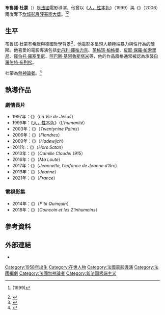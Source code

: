 {{noteTA
|1=zh-hans:迪蒙;zh-hant:杜蒙;
}}
{{Infobox person
| name  = 布魯諾·杜蒙<br/>Bruno Dumont
| image = Bruno Dumont.JPG
| imagesize = 
| caption = 
| birth_date = {{birth date and age|1958|3|14}}
| birth_place = {{FRA}}[[諾爾省|諾爾省]][[巴約勒|巴約勒]]
| nationality = {{FRA}}
| years_active = 
| occupation = 電影導演、編劇
| spouse = 
| children = 
}}

'''布魯諾·杜蒙'''（{{lang-fr|Bruno Dumont}}）是[[法國|法國]]電影導演，他曾以《[[人，性本色|人，性本色]]》（1999）與《{{tsl|fr|Flandres (film)|野獸邏輯}}》（2006）兩度奪下[[坎城影展|坎城影展]][[评审团大奖_(戛纳电影节)|評審團大獎]]。<ref name="cannes-1999.com">{{cite web |url=http://www.festival-cannes.com/en/archives/ficheFilm/id/5322/year/1999.html |title=Festival de Cannes: Humanité |accessdate=2009-10-06 |work=festival-cannes.com |archive-date=2014-10-25 |archive-url=https://web.archive.org/web/20141025214403/http://www.festival-cannes.com/en/archives/ficheFilm/id/5322/year/1999.html |dead-url=no }}(1999)</ref><ref name="cannes-2006.com">{{cite web |url=http://www.festival-cannes.com/en/archives/ficheFilm/id/4359937/year/2006.html |title=Festival de Cannes: Flanders |accessdate=2009-12-13 |work=festival-cannes.com |archive-date=2014-10-09 |archive-url=https://web.archive.org/web/20141009091302/http://www.festival-cannes.com/en/archives/ficheFilm/id/4359937/year/2006.html |dead-url=no }}</ref>

== 生平 ==
布魯諾·杜蒙有希臘與德國哲學背景<ref>{{cite web |url=http://www.mastersofcinema.org/reviews/dumont.htm |title=存档副本 |accessdate=2006-10-03  |deadurl=yes |archiveurl=https://web.archive.org/web/20061003153333/http://www.mastersofcinema.org/reviews/dumont.htm |archivedate=2006-10-03 }}</ref>，他電影多呈現人類極端暴力與性行為的醜陋。他喜愛的電影導演包括[[史丹利·庫柏力克|史丹利·庫柏力克]]、[[英格瑪·柏格曼|英格瑪·柏格曼]]、[[皮耶·保羅·帕索里尼|皮耶·保羅·帕索里尼]]、[[羅伯托·羅塞里尼|羅伯托·羅塞里尼]]、[[阿巴斯·奇亞羅斯塔米|阿巴斯·基阿魯斯塔米]]等，他的作品風格通常被認為承襲自[[羅伯特·布列松|羅伯特·布列松]]。

杜蒙為[[無神論|無神論者]]。<ref>{{cite news|url=http://www.huffingtonpost.com/karin-badt/outside-satan-bruno-dumont_b_1102680.html|title=French Director Bruno Dumont on Outside Satan: "No God but Cinema"|publisher=www.huffingtonpost.com|accessdate=March 25, 2014|date=21 November 2011|archive-date=2016-03-06|archive-url=https://web.archive.org/web/20160306223706/http://www.huffingtonpost.com/karin-badt/outside-satan-bruno-dumont_b_1102680.html|dead-url=no}}</ref>

== 執導作品 ==
=== 劇情長片 ===
*1997年：《{{tsl|fr|La Vie de Jésus (film)|人之子}}》（''La Vie de Jésus''）
*1999年：《[[人，性本色|人，性本色]]》（''L'humanité''）
*2003年：《{{tsl|fr|Twentynine Palms (film)|情色沙漠}}》（''Twentynine Palms''）
*2006年：《{{tsl|fr|Flandres (film)|野獸邏輯}}》（''Flandres''）
*2009年：《{{tsl|fr|Hadewijch (film)|十字謎情}}》（''Hadewijch''）
*2011年：《{{tsl|fr|Hors Satan|撒旦之外}}》（''Hors Satan''）
*2013年：《{{tsl|fr|Camille Claudel 1915|最後的卡蜜兒}}》（''Camille Claudel 1915''）
*2016年：《{{link-fr|魔愛食人灣|Ma Loute}}》（''Ma Loute''）
*2017年：《{{link-fr|搖滾少女聖貞德|Jeannette, l'enfance de Jeanne d'Arc}}》（''Jeannette, l'enfance de Jeanne d'Arc''）
*2019年：《{{link-en|聖女貞德再出征|Jeanne (2019 film)}}》（''Jeanne''）
*2021年：《{{tsl|en|France (film)|天后主播法蘭西}}》（''France''）

=== 電視影集 ===
*2014年：《{{tsl|fr|P'tit Quinquin (mini-série)|荒唐小鎮殺人事件}}》（''P'tit Quinquin''）
*2018年：《{{link-fr|泥好，荒唐小鎮|Coincoin et les Z'inhumains}}》（''Coincoin et les Z'inhumains''）

==參考資料==
{{reflist}}

==外部連結==
* {{imdb|0241622|布魯諾·杜蒙}}

{{DEFAULTSORT:Dumont, Bruno}}
[[Category:1958年出生|Category:1958年出生]]
[[Category:在世人物|Category:在世人物]]
[[Category:法國電影導演|Category:法國電影導演]]
[[Category:法國編劇|Category:法國編劇]]
[[Category:法國無神論者|Category:法國無神論者]]
[[Category:新法国极端主义|Category:新法国极端主义]]